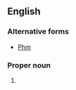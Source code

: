 ==English==

===Alternative forms===
* [[Phm]]

===Proper noun===
{{en-proper noun}}

# {{abbreviation of|Philemon|lang=en}}